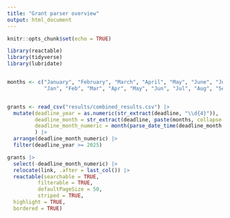 ```yaml
---
title: "Grant parser overview"
output: html_document
---
```


```r
knitr::opts_chunk$set(echo = TRUE)
```

```r
library(reactable)
library(tidyverse)
library(lubridate)


months <- c("January", "February", "March", "April", "May", "June", "July", "August", "September", "October", "November", "December",
            "Jan", "Feb", "Mar", "Apr", "May", "Jun", "Jul", "Aug", "Sep", "Oct", "Nov", "Dec")


grants <- read_csv("results/combined_results.csv") |> 
  mutate(deadline_year = as.numeric(str_extract(deadline, "\\d{4}")),
         deadline_month = str_extract(deadline, paste(months, collapse = "|")),
         deadline_month_numeric = month(parse_date_time(deadline_month, "b"))
         ) |> 
  arrange(deadline_month_numeric) |> 
  filter(deadline_year >= 2025)
```

```r
grants |> 
  select(-deadline_month_numeric) |> 
  relocate(link, .after = last_col()) |>
  reactable(searchable = TRUE,
          filterable = TRUE,
          defaultPageSize = 50,
          striped = TRUE,
  highlight = TRUE,
  bordered = TRUE)
```


